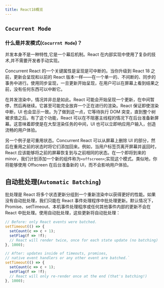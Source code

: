 ```yaml
---
title: React18概览
---
```



<AuthorInfo />

## `Cocurrent Mode`

### 什么是并发模式(`Cocurrnt Mode`)？

并发本身不是一种特性,它是一个幕后机制。React 在内部实现中使用了复杂的技术,并不需要开发者手动实现。

Concurrent React 的一个关键属性是呈现是可中断的。当你升级到 React 18 之前，更新会呈现和以前的 React 版本一样——在一个单一的、不间断的、同步的事务中进行。使用同步呈现，一旦更新开始呈现，在用户可以在屏幕上看到结果之前，没有任何东西可以中断它。

在并发渲染中，情况并非总是如此。React 可能会开始呈现一个更新，在中间暂停，然后再继续。它甚至可能完全放弃一个正在进行的渲染。React 保证即使渲染中断，UI 也会显示一致。为了做到这一点，它等待执行 DOM 突变，直到整个树被求值之后。有了这个功能，React 可以在不阻塞主线程的情况下在后台准备新屏幕。这意味着即使是在大型渲染任务的中间，UI 也可以立即响应用户输入，创造流畅的用户体验。

另一个例子是可重用状态。Concurrent React 可以从屏幕上删除 UI 的部分，然后在重用之前的状态时将它们添加回来。例如，当用户标签页离开屏幕并返回时，React 应该能够将之前的屏幕恢复到与之前相同的状态。在一个即将到来的 minor，我们计划添加一个新的组件称为`<offscreen>`;实现这个模式。类似地，你将能够使用 Offscreen 在后台准备新的 UI，而不会影响用户体验。

## 自动批处理(`Automatic Batching`)

批处理是 React 将多个状态更新分组到一个重新渲染中以获得更好的性能。如果没有自动批处理，我们只能在 React 事件处理程序中批处理更新。默认情况下，Promise、setTimeout、本机事件处理程序或任何其他事件内部的更新不会在 React 中批处理。使用自动批处理，这些更新将自动批处理：

```jsx
// Before: only React events were batched.
setTimeout(() => {
  setCount(c => c + 1);
  setFlag(f => !f);
  // React will render twice, once for each state update (no batching)
}, 1000);

// After: updates inside of timeouts, promises,
// native event handlers or any other event are batched.`
setTimeout(() => {
  setCount(c => c + 1);
  setFlag(f => !f);
  // React will only re-render once at the end (that's batching!)
}, 1000);
```
